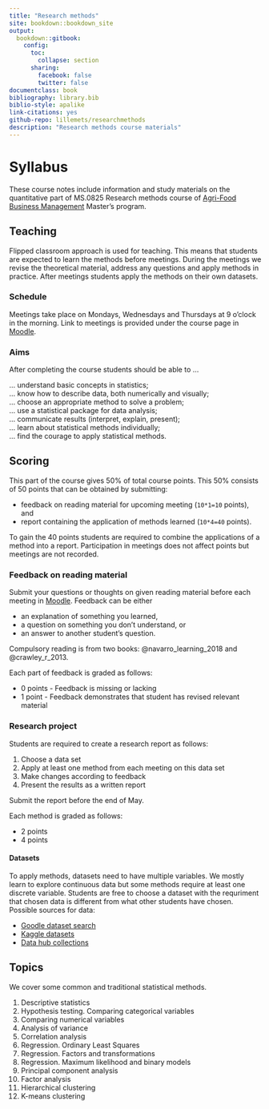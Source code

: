 ```yaml
---
title: "Research methods"
site: bookdown::bookdown_site
output: 
  bookdown::gitbook:
    config:
      toc:
        collapse: section
      sharing:
        facebook: false
        twitter: false
documentclass: book
bibliography: library.bib
biblio-style: apalike
link-citations: yes
github-repo: lillemets/researchmethods
description: "Research methods course materials"
---
```


# Syllabus

These course notes include information and study materials on the quantitative part of MS.0825 Research methods course of [Agri-Food Business Management](https://www.emu.ee/en/admissions/agri-food-business-management/) Master's program. 

## Teaching

Flipped classroom approach is used for teaching. This means that students are expected to learn the methods before meetings. During the meetings we revise the theoretical material, address any questions and apply methods in practice. After meetings students apply the methods on their own datasets.

### Schedule

Meetings take place on Mondays, Wednesdays and Thursdays at 9 o'clock in the morning. Link to meetings is provided under the course page in [Moodle](https://moodle.edu.ee).

### Aims

After completing the course students should be able to ...

... understand basic concepts in statistics;  
... know how to describe data, both numerically and visually;   
... choose an appropriate method to solve a problem;  
... use a statistical package for data analysis;  
... communicate results (interpret, explain, present);  
... learn about statistical methods individually;   
... find the courage to apply statistical methods.

## Scoring

This part of the course gives 50% of total course points. This 50% consists of 50 points that can be obtained by submitting:

- feedback on reading material for upcoming meeting (`10*1=10` points), and
- report containing the application of methods learned  (`10*4=40` points).

To gain the 40 points students are required to combine the applications of a method into a report. Participation in meetings does not affect points but meetings are not recorded.

### Feedback on reading material

Submit your questions or thoughts on given reading material before each meeting in [Moodle](https://moodle.edu.ee). Feedback can be either 

- an explanation of something you learned, 
- a question on something you don't understand, or
- an answer to another student's question.

Compulsory reading is from two books: @navarro_learning_2018 and @crawley_r_2013.

Each part of feedback is graded as follows:

- 0 points - Feedback is missing or lacking
- 1 point - Feedback demonstrates that student has revised relevant material

### Research project

Students are required to create a research report as follows:

1. Choose a data set
2. Apply at least one method from each meeting on this data set
3. Make changes according to feedback
4. Present the results as a written report

Submit the report before the end of May. 

Each method is graded as follows:

- 2 points
- 4 points

#### Datasets

To apply methods, datasets need to have multiple variables. We mostly learn to explore continuous data but some methods require at least one discrete variable. Students are free to choose a dataset with the requriment that chosen data  is different from what other students have chosen. Possible sources for data:

- [Goodle dataset search](https://datasetsearch.research.google.com/)
- [Kaggle datasets](https://www.kaggle.com/datasets)
- [Data hub collections](https://datahub.io/collections)

## Topics

We cover some common and traditional statistical methods.

1. Descriptive statistics
2. Hypothesis testing. Comparing categorical variables
3. Comparing numerical variables
4. Analysis of variance
5. Correlation analysis
6. Regression. Ordinary Least Squares
7. Regression. Factors and transformations
8. Regression. Maximum likelihood and binary models
9. Principal component analysis
10. Factor analysis
11. Hierarchical clustering
12. K-means clustering